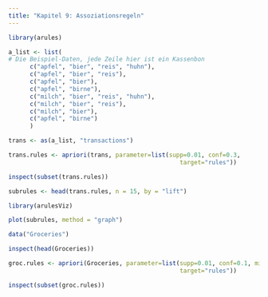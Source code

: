 ```yaml
---
title: "Kapitel 9: Assoziationsregeln"
---
```


```r
library(arules)
```

```r
a_list <- list( 
# Die Beispiel-Daten, jede Zeile hier ist ein Kassenbon
      c("apfel", "bier", "reis", "huhn"),
      c("apfel", "bier", "reis"),
      c("apfel", "bier"),
      c("apfel", "birne"),
      c("milch", "bier", "reis", "huhn"),
      c("milch", "bier", "reis"),
      c("milch", "bier"),
      c("apfel", "birne")
      )
```

```r
trans <- as(a_list, "transactions")
```

```r
trans.rules <- apriori(trans, parameter=list(supp=0.01, conf=0.3, 
                                                target="rules"))
```

```r
inspect(subset(trans.rules))
```

```r
subrules <- head(trans.rules, n = 15, by = "lift")
```

```r
library(arulesViz)
```

```r
plot(subrules, method = "graph")
```

```r
data("Groceries")
```

```r
inspect(head(Groceries))
```

```r
groc.rules <- apriori(Groceries, parameter=list(supp=0.01, conf=0.1, minlen=3,
                                                target="rules"))
```

```r
inspect(subset(groc.rules))
```


